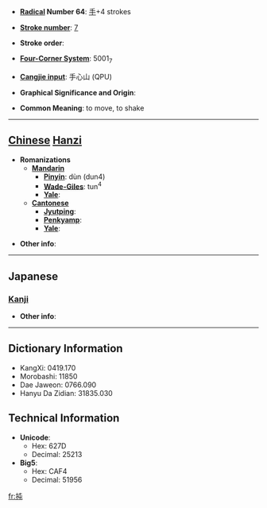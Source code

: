 * '''[[Wiktionary:Chinese radical index| Radical]] Number 64''': [[Wiktionary:Chinese radical index 手|手]]+4 strokes

* '''[[Wiktionary:Chinese total strokes index|Stroke number]]''': [[Wiktionary:Chinese total strokes index 7|7]]

* '''Stroke order''': 

* '''[[Wiktionary:Chinese four corner index|Four-Corner System]]''': 5001<sub>7</sub>

* '''[[Wiktionary:Chinese Cangjie index|Cangjie input]]''': 手心山 (QPU)

* '''Graphical Significance and Origin''': 

* '''Common Meaning''': to move, to shake

----

== [[Chinese]] [[Hanzi]] ==

* '''Romanizations'''
** '''[[Mandarin]]'''
*** '''[[Pinyin]]''': dùn (dun4)
*** '''[[Wade-Giles]]''': tun<sup>4</sup>
*** '''[[Yale]]''': 
** '''[[Cantonese]]'''
*** '''[[Jyutping]]''':
*** '''[[Penkyamp]]''': 
*** '''[[Yale]]''': 

* '''Other info''': 

----

==Japanese==
===[[Kanji]]===
{{kanji|on readings=[[とん]] (ton)|kun readings=[[ひく]] (hiku)}}

* '''Other info''':  

----

== Dictionary Information ==

* KangXi: 0419.170
* Morobashi: 11850
* Dae Jaweon: 0766.090
* Hanyu Da Zidian: 31835.030

== Technical Information ==

* '''Unicode''':
** Hex: 627D
** Decimal: 25213
* '''Big5''':
** Hex: CAF4
** Decimal: 51956

[[fr:扽]]